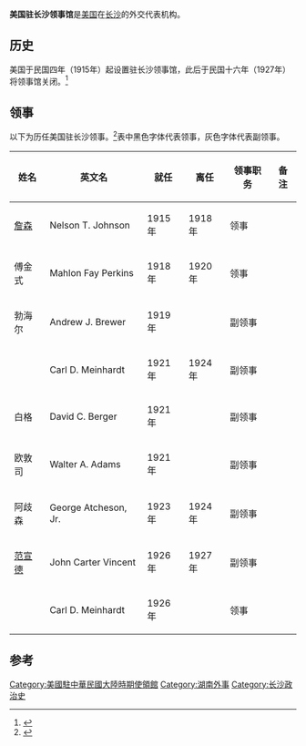 '''美国驻长沙领事馆'''是[[美国|美国]]在[[长沙|长沙]]的外交代表机构。

== 历史 ==
美国于民国四年（1915年）起设置驻长沙领事馆，此后于民国十六年（1927年）将领事馆关闭。<ref>{{cite book|title=《中美使領關係建制史 (1786-1994)》|author=黃剛|publisher=臺灣商務印書館|year=1995}}</ref>

== 领事 ==
以下为历任美国驻长沙领事。<ref>{{cite web|url=http://politicalgraveyard.com/geo/ZZ/CH-consuls.html|title=U.S. consular officials in China|publisher=''The Political Graveyard''|access-date=2011-08-31|archive-date=2021-04-19|archive-url=https://web.archive.org/web/20210419220504/https://politicalgraveyard.com/geo/ZZ/CH-consuls.html|dead-url=no}}</ref>表中黑色字体代表领事，灰色字体代表副领事。
{| class="wikitable" 
|- 
! 姓名
! 英文名
! 就任
! 离任
! 领事职务
! 备注
|-
| [[納爾遜·詹森|詹森]] || Nelson T. Johnson || 1915年 || 1918年 || 领事 ||
|-
| 傅金式 || Mahlon Fay Perkins || 1918年 || 1920年 || 领事 ||
|- style="color:#777777"
| 勃海尔 || Andrew J. Brewer || 1919年 || || 副领事 ||
|- style="color:#777777"
| || Carl D. Meinhardt || 1921年 || 1924年 || 副领事 ||
|- style="color:#777777"
| 白格 || David C. Berger || 1921年 || || 副领事 ||
|- style="color:#777777"
| 欧敦司 || Walter A. Adams || 1921年 || || 副领事 ||
|- style="color:#777777"
| 阿歧森 || George Atcheson, Jr. || 1923年 || 1924年 || 副领事 ||
|- style="color:#777777"
| [[范宣德|范宣德]] || John Carter Vincent || 1926年 || 1927年 || 副领事 ||
|-
| || Carl D. Meinhardt || 1926年 || || 领事 ||
|}

==参考==
{{reflist}}

{{美国驻华使领馆}}

[[Category:美國駐中華民國大陸時期使領館|Category:美國駐中華民國大陸時期使領館]]
[[Category:湖南外事|Category:湖南外事]]
[[Category:长沙政治史|Category:长沙政治史]]